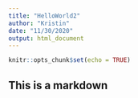 ```yaml
---
title: "HelloWorld2"
author: "Kristin"
date: "11/30/2020"
output: html_document
---
```


```r
knitr::opts_chunk$set(echo = TRUE)
```

## This is a markdown